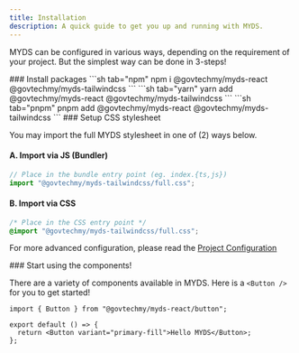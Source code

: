 ```yaml
---
title: Installation
description: A quick guide to get you up and running with MYDS.
---
```



MYDS can be configured in various ways, depending on the requirement of your project. But the simplest way can be done in 3-steps!

<Steps>
  <Step>
    ### Install packages
    <Tabs items={["npm", "yarn", "pnpm"]}>
        ```sh tab="npm"
        npm i @govtechmy/myds-react @govtechmy/myds-tailwindcss 
        ```
        ```sh tab="yarn"
        yarn add @govtechmy/myds-react @govtechmy/myds-tailwindcss
        ```
        ```sh tab="pnpm"
        pnpm add @govtechmy/myds-react @govtechmy/myds-tailwindcss
        ```
    </Tabs>

  </Step>

  <Step>
  ### Setup CSS stylesheet<a name="full-css"></a>
  
You may import the full MYDS stylesheet in one of (2) ways below.
#### A. Import via JS (Bundler)

```ts
// Place in the bundle entry point (eg. index.{ts,js})
import "@govtechmy/myds-tailwindcss/full.css";
```

#### B. Import via CSS

```css
/* Place in the CSS entry point */
@import "@govtechmy/myds-tailwindcss/full.css";
```

For more advanced configuration, please read the [Project Configuration](./project-configuration)

  </Step>

<Step>
### Start using the components!

There are a variety of components available in MYDS. Here is a `<Button />` for you to get started!

```tsx
import { Button } from "@govtechmy/myds-react/button";

export default () => {
  return <Button variant="primary-fill">Hello MYDS</Button>;
};
```

</Step>
</Steps>
